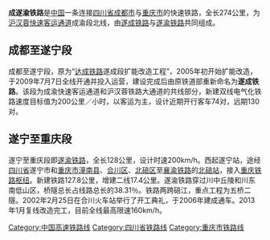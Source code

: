 '''成遂渝铁路'''是[[中国|中国]]一条连接[[四川省|四川省]][[成都市|成都市]]与[[重庆市|重庆市]]的快速铁路，全长274公里，为[[沪汉蓉快速客运通道|沪汉蓉快速客运通道]]成渝段北线，由[[遂成铁路|遂成铁路]]与[[遂渝铁路|遂渝铁路]]共同组成。

==成都至遂宁段==
{{主|遂成铁路}}
成都至遂宁段，原为“[[达成铁路|达成铁路]]遂成段扩能改造工程”，2005年初开始扩能改造，于2009年7月7日全线开通并投入运营，建设完成后由原铁道部重新命名为'''遂成铁路'''。该段为成渝快速客运通道和沪汉蓉铁路大通道的共线部分，新建双线电气化铁路速度目标值为200公里／小时，以客运为主，设计近期开行客车74对，远期130对。
==遂宁至重庆段==
{{主|遂渝铁路}}
遂宁至重庆段即[[遂渝铁路|遂渝铁路]]，全长128公里，设计时速200km/h。西起遂宁站，途经[[四川省|四川省]]遂宁市和[[重庆市|重庆市]][[潼南县|潼南县]]、[[合川区|合川区]]、[[北碚区|北碚区]]至[[襄渝铁路|襄渝铁路]]的[[北碚站|北碚站]]，接入[[重庆铁路枢纽|重庆铁路枢纽]]。新建铁路127.8公里，增建二线17.4公里。遂渝铁路穿过川中丘陵和川东南低山区，桥隧总长占线路总长的38.31％。铁路两跨碚江，重点工程为五桥二隧。2002年2月25日在合川火车站举行了开工典礼，于2006年建成通车。2013年1月复线改造完工，目前全线最高限速160km/h。
{{成遂渝铁路}}
{{中國鐵路小作品}}
[[Category:中国高速铁路线|Category:中国高速铁路线]]
[[Category:四川省铁路线|Category:四川省铁路线]]
[[Category:重庆市铁路线|Category:重庆市铁路线]]